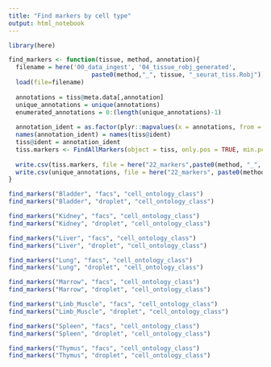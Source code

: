```yaml
---
title: "Find markers by cell type"
output: html_notebook
---
```


```r
library(here)

find_markers <- function(tissue, method, annotation){
  filename = here('00_data_ingest', '04_tissue_robj_generated', 
                       paste0(method,"_", tissue, "_seurat_tiss.Robj"))
  load(file=filename)
  
  annotations = tiss@meta.data[,annotation]
  unique_annotations = unique(annotations)
  enumerated_annotations = 0:(length(unique_annotations)-1)
  
  annotation_ident = as.factor(plyr::mapvalues(x = annotations, from = unique_annotations, to = enumerated_annotations))
  names(annotation_ident) = names(tiss@ident)
  tiss@ident = annotation_ident
  tiss.markers <- FindAllMarkers(object = tiss, only.pos = TRUE, min.pct = 0.25, thresh.use = 0.25)
  
  write.csv(tiss.markers, file = here("22_markers",paste0(method, "_", tissue, "_", annotation, "_markers.csv")))
  write.csv(unique_annotations, file = here("22_markers", paste0(method, "_", tissue, "_", annotation, "_classes.csv")))
}
```

```r
find_markers("Bladder", "facs", "cell_ontology_class")
find_markers("Bladder", "droplet", "cell_ontology_class")

find_markers("Kidney", "facs", "cell_ontology_class")
find_markers("Kidney", "droplet", "cell_ontology_class")

find_markers("Liver", "facs", "cell_ontology_class")
find_markers("Liver", "droplet", "cell_ontology_class")

find_markers("Lung", "facs", "cell_ontology_class")
find_markers("Lung", "droplet", "cell_ontology_class")

find_markers("Marrow", "facs", "cell_ontology_class")
find_markers("Marrow", "droplet", "cell_ontology_class")

find_markers("Limb_Muscle", "facs", "cell_ontology_class")
find_markers("Limb_Muscle", "droplet", "cell_ontology_class")

find_markers("Spleen", "facs", "cell_ontology_class")
find_markers("Spleen", "droplet", "cell_ontology_class")

find_markers("Thymus", "facs", "cell_ontology_class")
find_markers("Thymus", "droplet", "cell_ontology_class")
```

